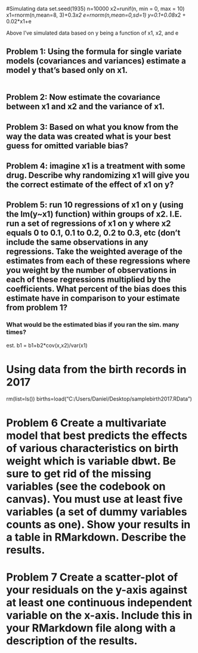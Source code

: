 #Simulating data
set.seed(1935)
n=10000
x2=runif(n, min = 0, max = 10)
x1=rnorm(n,mean=8, 3)+0.3*x2
e=rnorm(n,mean=0,sd=1)
y=0.1+0.08*x2 + 0.02*x1+e

Above I've simulated data based on y being a function of x1, x2, and e


## Problem 1: Using the formula for single variate models (covariances and variances) estimate a model y that's based only on x1.
```{r model_x1}

```

## Problem 2: Now estimate the covariance between x1 and x2 and the variance of x1.

## Problem 3: Based on what you know from the way the data was created what is your best guess for omitted variable bias?

## Problem 4: imagine x1 is a treatment with some drug. Describe why randomizing x1 will give you the correct estimate of the effect of x1 on y? 


## Problem 5: run 10 regressions of x1 on y (using the lm(y~x1) function) within groups of x2. I.E. run a set of regressions of x1 on y where x2 equals 0 to 0.1, 0.1 to 0.2, 0.2 to 0.3, etc (don't include the same observations in any regressions. Take the weighted average of the estimates from each of these regressions where you weight by the number of observations in each of these regressions multiplied by the coefficients. What percent of the bias does this estimate have in comparison to your estimate from problem 1?

### What would be the estimated bias if you ran the sim. many times?

est. b1 = b1+b2*cov(x,x2)/var(x1)



# Using data from the birth records in 2017
rm(list=ls())
births=load("C:/Users/Daniel/Desktop/samplebirth2017.RData")

# Problem 6 Create a multivariate model that best predicts the effects of various characteristics on birth weight which is variable dbwt. Be sure to get rid of the missing variables (see the codebook on canvas).  You must use at least five variables (a set of dummy variables counts as one). Show your results in a table in RMarkdown. Describe the results.



# Problem 7 Create a scatter-plot of your residuals on the y-axis against at least one continuous independent variable on the x-axis. Include this in your RMarkdown file along with a description of the results.

